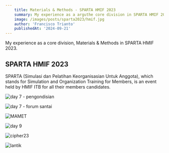 ```yaml
---
    title: Materials & Methods - SPARTA HMIF 2023 
    summary: My experience as a arguthe core division in SPARTA HMIF 2024.
    image: /images/posts/sparta2023/hmif.jpg
    author: 'Francisco Trianto'
    publishedAt: '2024-09-21'
---
```


My experience as a core division, Materials & Methods in SPARTA HMIF 2023. 

## SPARTA HMIF 2023

SPARTA (Simulasi dan Pelatihan Keorganisasian Untuk Anggota), which stands for Simulation and Organization 
Training for Members, is an event held by HMIF ITB for all their members candidates.


![day 7 - pengondisian](/images/posts/sparta2023/day7.jpg)

![day 7 - forum santai](/images/posts/sparta2023/day7_forum_santai.jpg)

![MAMET](/images/posts/sparta2023/MAMET.jpg)

![day 9](/images/posts/sparta2023/day9.jpg)

![cipher23](/images/posts/sparta2023/cipher23.jpg)

![lantik](/images/posts/sparta2023/lantik.jpg)


